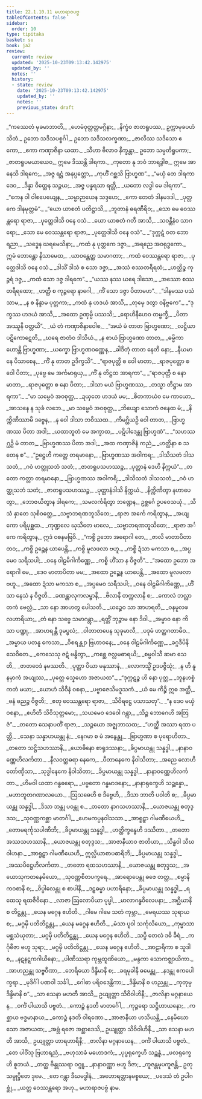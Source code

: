 ```yaml
---
title: 22.1.10.11 မဟာရာဇပဗ္ဗ
tableOfContents: false
sidebar:
  order: 10
type: tipitaka
basket: su
book: ja2
review:
  current: review
  updated: '2025-10-23T09:13:42.142975'
  updated_by: ''
  notes: ''
  history:
  - state: review
    date: '2025-10-23T09:13:42.142975'
    updated_by: ''
    notes: ''
    previous_state: draft
---
```



<ReviewStatus review={frontmatter.review} showDetails={true} />

<HypothesisAnnotation frontmatter={frontmatter} />

<DynamicBreadcrumb />

<Division number="2303" book="ja2" e="ch" v="23" p="366">

<Paragraph number="3661" type="verses" book="ja2">
_“ကဿေတံ မုခမာဘာတိ,_  
_ဟေမံဝုတ္တတ္တမဂ္ဂိနာ;_  
_နိက္ခံဝ ဇာတရူပဿ,_  
ဥက္ကာမုခပဟံသိတံ._  

</Paragraph>

</Division>
<Division number="2304" book="ja2" e="ch" v="23" p="366">

<Paragraph number="3662" book="ja2">
ဥဘော သဒိသပစ္စင်္ဂါ,_  
ဥဘော သဒိသလက္ခဏာ;_  
_ဇာလိဿ သဒိသော ဧကော,_  
_ဧကာ ကဏှာဇိနာ ယထာ._  

</Paragraph>

</Division>
<Division number="2305" book="ja2" e="ch" v="23" p="366">

<Paragraph number="3663" book="ja2">
_သီဟာ ဗိလာဝ နိက္ခန္တာ,_  
ဥဘော သမ္ပတိရူပကာ;_  
_ဇာတရူပမယာယေဝ,_  
ဣမေ ဒိဿန္တိ ဒါရကာ._  

</Paragraph>

</Division>
<Division number="2306" book="ja2" e="ch" v="23" p="366">

<Paragraph number="3664" type="verses" book="ja2">
_ကုတော နု ဘဝံ ဘာရဒွါဇ,_  
ဣမေ အာနေသိ ဒါရကေ;_  
_အဇ္ဇ ရဋ္ဌံ အနုပ္ပတ္တော,_  
_ကုဟိံ ဂစ္ဆသိ ဗြာဟ္မဏ”._  

</Paragraph>

</Division>
<Division number="2307" book="ja2" e="ch" v="23" p="366">

<Paragraph number="3665" type="verses" book="ja2">
_“မယှံ တေ ဒါရကာ ဒေဝ,_  
_ဒိန္နာ ဝိတ္တေန သဉ္ဇယ;_  
_အဇ္ဇ ပန္နရသာ ရတ္တိ,_  
_ယတော လဒ္ဓါ မေ ဒါရကာ”._  

</Paragraph>

</Division>
<Division number="2308" book="ja2" e="ch" v="23" p="366">

<Paragraph number="3666" type="verses" book="ja2">
_“ကေန ဝါ ဝါစပေယျေန,_  
_သမ္မာဉာယေန သဒ္ဒဟေ;_  
_ကော တေတံ ဒါနမဒဒါ,_  
_ပုတ္တကေ ဒါနမုတ္တမံ”._  

</Paragraph>

</Division>
<Division number="2309" book="ja2" e="ch" v="23" p="366">

<Paragraph number="3667" type="verses" book="ja2">
_“ယော ယာစတံ ပတိဋ္ဌာသိ,_  
_ဘူတာနံ ဓရဏီရိဝ;_  
_သော မေ ဝေဿန္တရော ရာဇာ,_  
_ပုတ္တေဒါသိ ဝနေ ဝသံ._  

</Paragraph>

</Division>
<Division number="2310" book="ja2" e="ch" v="23" p="366">

<Paragraph number="3668" type="verses" book="ja2">
_ယော ယာစတံ ဂတီ အာသိ,_  
_သဝန္တီနံဝ သာဂရော;_  
_သော မေ ဝေဿန္တရော ရာဇာ,_  
_ပုတ္တေဒါသိ ဝနေ ဝသံ”._  

</Paragraph>

</Division>
<Division number="2311" book="ja2" e="ch" v="23" p="367">

<Paragraph number="3669" type="verses" book="ja2">
_“ဒုက္ကဋံ ဝတ ဘော ရညာ,_  
_သဒ္ဓေန ဃရမေသိနာ;_  
_ကထံ နု ပုတ္တကေ ဒဇ္ဇာ,_  
_အရညေ အဝရုဒ္ဓကော._  

</Paragraph>

</Division>
<Division number="2312" book="ja2" e="ch" v="23" p="367">

<Paragraph number="3670" type="verses" book="ja2">
ဣမံ ဘောန္တော နိသာမေထ,_  
_ယာဝန္တေတ္ထ သမာဂတာ;_  
_ကထံ ဝေဿန္တရော ရာဇာ,_  
_ပုတ္တေဒါသိ ဝနေ ဝသံ._  

</Paragraph>

</Division>
<Division number="2313" book="ja2" e="ch" v="23" p="367">

<Paragraph number="3671" type="verses" book="ja2">
_ဒါသိံ ဒါသံ စ သော ဒဇ္ဇာ,_  
_အဿံ စဿတရီရထံ;_  
_ဟတ္ထိဉ္စ ကုဉ္ဇရံ ဒဇ္ဇ,_  
_ကထံ သော ဒဇ္ဇ ဒါရကေ”._  

</Paragraph>

</Division>
<Division number="2314" book="ja2" e="ch" v="23" p="367">

<Paragraph number="3672" type="verses" book="ja2">
_“ယဿ နဿ ဃရေ ဒါသော,_  
_အဿော စဿတရီရထော;_  
_ဟတ္ထီ စ ကုဉ္ဇရော နာဂေါ,_  
_ကိံ သော ဒဇ္ဇာ ပိတာမဟ”._  

</Paragraph>

</Division>
<Division number="2315" book="ja2" e="ch" v="23" p="367">

<Paragraph number="3673" type="verses" book="ja2">
_“ဒါနမဿ ပသံသာမ,_  
_န စ နိန္ဒာမ ပုတ္တကာ;_  
_ကထံ နု ဟဒယံ အာသိ,_  
_တုမှေ ဒတွာ ဝနိဗ္ဗကေ”._  

</Paragraph>

</Division>
<Division number="2316" book="ja2" e="ch" v="23" p="367">

<Paragraph number="3674" type="verses" book="ja2">
_“ဒုက္ခဿ ဟဒယံ အာသိ,_  
_အထော ဥဏှမ္ပိ ပဿသိ;_  
_ရောဟိနီဟေဝ တမ္ဗက္ခီ,_  
_ပိတာ အဿူနိ ဝတ္တယိ”._  

</Paragraph>

</Division>
<Division number="2317" book="ja2" e="ch" v="23" p="367">

<Paragraph number="3675" type="verses" book="ja2">
_ယံ တံ ကဏှာဇိနာဝေါစ,_  
_“အယံ မံ တာတ ဗြာဟ္မဏော;_  
_လဋ္ဌိယာ ပဋိကောဋေတိ,_  
_ဃရေ ဇာတံဝ ဒါသိယံ._  

</Paragraph>

</Division>
<Division number="2318" book="ja2" e="ch" v="23" p="367">

<Paragraph number="3676" type="verses" book="ja2">
_န စာယံ ဗြာဟ္မဏော တာတ,_  
_ဓမ္မိကာ ဟောန္တိ ဗြာဟ္မဏာ;_  
_ယက္ခော ဗြာဟ္မဏဝဏ္ဏေန,_  
_ခါဒိတုံ တာတ နေတိ နော;_  
_နီယမာနေ ပိသာစေန,_  
_ကိံ နု တာတ ဥဒိက္ခသိ”._  

</Paragraph>

</Division>
<Division number="2319" book="ja2" e="ch" v="23" p="367">

<Paragraph number="3677" type="verses" book="ja2">
_“ရာဇပုတ္တီ စ ဝေါ မာတာ,_  
_ရာဇပုတ္တော စ ဝေါ ပိတာ;_  
_ပုဗ္ဗေ မေ အင်္ကမာရုယှ,_  
_ကိံ နု တိဋ္ဌထ အာရကာ”._  

</Paragraph>

</Division>
<Division number="2320" book="ja2" e="ch" v="23" p="367">

<Paragraph number="3678" type="verses" book="ja2">
_“ရာဇပုတ္တီ စ နော မာတာ,_  
_ရာဇပုတ္တော စ နော ပိတာ;_  
_ဒါသာ မယံ ဗြာဟ္မဏဿ,_  
_တသ္မာ တိဋ္ဌာမ အာရကာ”._  

</Paragraph>

</Division>
<Division number="2321" book="ja2" e="ch" v="23" p="367">

<Paragraph number="3679" type="verses" book="ja2">
_“မာ သမ္မေဝံ အဝစုတ္ထ,_  
_ဍယှတေ ဟဒယံ မမ;_  
_စိတကာယံဝ မေ ကာယော,_  
_အာသနေ န သုခံ လဘေ._  

</Paragraph>

</Division>
<Division number="2322" book="ja2" e="ch" v="23" p="367">

<Paragraph number="3680" type="verses" book="ja2">
_မာ သမ္မေဝံ အဝစုတ္ထ,_  
_ဘိယျော သောကံ ဇနေထ မံ;_  
_နိက္ကိဏိဿာမိ ဒဗ္ဗေန,_  
_န ဝေါ ဒါသာ ဘဝိဿထ._  

</Paragraph>

</Division>
<Division number="2323" book="ja2" e="ch" v="23" p="368">

<Paragraph number="3681" type="verses" book="ja2">
_ကိမဂ္ဃိယဉှိ ဝေါ တာတ,_  
_ဗြာဟ္မဏဿ ပိတာ အဒါ;_  
_ယထာဘူတံ မေ အက္ခာထ,_  
_ပဋိပါဒေန္တု ဗြာဟ္မဏံ”._  

</Paragraph>

</Division>
<Division number="2324" book="ja2" e="ch" v="23" p="368">

<Paragraph number="3682" type="verses" book="ja2">
_“သဟဿဂ္ဃဉှိ မံ တာတ,_  
_ဗြာဟ္မဏဿ ပိတာ အဒါ;_  
_အထ ကဏှာဇိနံ ကညံ,_  
_ဟတ္ထိနာ စ သတေန စ”._  

</Paragraph>

</Division>
<Division number="2325" book="ja2" e="ch" v="23" p="368">

<Paragraph number="3683" type="verses" book="ja2">
_“ဥဋ္ဌေဟိ ကတ္တေ တရမာနော,_  
_ဗြာဟ္မဏဿ အဝါကရ;_  
_ဒါသိသတံ ဒါသသတံ,_  
_ဂဝံ ဟတ္ထုသဘံ သတံ;_  
_ဇာတရူပသဟဿဉ္စ,_  
_ပုတ္တာနံ ဒေဟိ နိက္ကယံ”._  

</Paragraph>

</Division>
<Division number="2326" book="ja2" e="ch" v="23" p="368">

<Paragraph number="3684" type="verses" book="ja2">
_တတော ကတ္တာ တရမာနော,_  
_ဗြာဟ္မဏဿ အဝါကရိ;_  
_ဒါသိသတံ ဒါသသတံ,_  
_ဂဝံ ဟတ္ထုသဘံ သတံ;_  
_ဇာတရူပသဟဿဉ္စ,_  
_ပုတ္တာနံဒါသိ နိက္ကယံ._  

</Paragraph>

</Division>
<Division number="2327" book="ja2" e="ch" v="23" p="368">

<Paragraph number="3685" type="verses" book="ja2">
_နိက္ကိဏိတွာ နဟာပေတွာ,_  
_ဘောဇယိတွာန ဒါရကေ;_  
_သမလင်္ကရိတွာ ဘဏ္ဍေန,_  
ဥစ္ဆင်္ဂေ ဥပဝေသယုံ._  

</Paragraph>

</Division>
<Division number="2328" book="ja2" e="ch" v="23" p="368">

<Paragraph number="3686" type="verses" book="ja2">
_သီသံ နှာတေ သုစိဝတ္ထေ,_  
_သဗ္ဗာဘရဏဘူသိတေ;_  
_ရာဇာ အင်္ကေ ကရိတွာန,_  
_အယျကော ပရိပုစ္ဆထ._  

</Paragraph>

</Division>
<Division number="2329" book="ja2" e="ch" v="23" p="368">

<Paragraph number="3687" type="verses" book="ja2">
_ကုဏ္ဍလေ ဃုသိတေ မာလေ,_  
_သဗ္ဗာဘရဏဘူသိတေ;_  
_ရာဇာ အင်္ကေ ကရိတွာန,_  
ဣဒံ ဝစနမဗြဝိ._  

</Paragraph>

</Division>
<Division number="2330" book="ja2" e="ch" v="23" p="368">

<Paragraph number="3688" type="verses" book="ja2">
_“ကစ္စိ ဥဘော အရောဂါ တေ,_  
_ဇာလိ မာတာပိတာ တဝ;_  
_ကစ္စိ ဥဉ္ဆေန ယာပေန္တိ,_  
_ကစ္စိ မူလဖလာ ဗဟူ._  

</Paragraph>

</Division>
<Division number="2331" book="ja2" e="ch" v="23" p="368">

<Paragraph number="3689" type="verses" book="ja2">
_ကစ္စိ ဍံသာ မကသာ စ,_  
_အပ္ပမေဝ သရီသပါ;_  
_ဝနေ ဝါဠမိဂါကိဏ္ဏေ,_  
_ကစ္စိ ဟိံသာ န ဝိဇ္ဇတိ”._  

</Paragraph>

</Division>
<Division number="2332" book="ja2" e="ch" v="23" p="368">

<Paragraph number="3690" type="verses" book="ja2">
_“အထော ဥဘော အရောဂါ မေ,_  
_ဒေဝ မာတာပိတာ မမ;_  
_အထော ဥဉ္ဆေန ယာပေန္တိ,_  
_အထော မူလဖလာ ဗဟူ._  

</Paragraph>

</Division>
<Division number="2333" book="ja2" e="ch" v="23" p="368">

<Paragraph number="3691" type="verses" book="ja2">
_အထော ဍံသာ မကသာ စ,_  
_အပ္ပမေဝ သရီသပါ;_  
_ဝနေ ဝါဠမိဂါကိဏ္ဏေ,_  
_ဟိံသာ နေသံ န ဝိဇ္ဇတိ._  

</Paragraph>

</Division>
<Division number="2334" book="ja2" e="ch" v="23" p="368">

<Paragraph number="3692" type="verses" book="ja2">
_ခဏန္တာလုကလမ္ဗာနိ,_  
_ဗိလာနိ တက္ကလာနိ စ;_  
_ကောလံ ဘလ္လာတကံ ဗေလ္လံ,_  
_သာ နော အာဟတွ ပေါသတိ._  

</Paragraph>

</Division>
<Division number="2335" book="ja2" e="ch" v="23" p="369">

<Paragraph number="3693" type="verses" book="ja2">
_ယဉ္စေဝ သာ အာဟရတိ,_  
_ဝနမူလဖလဟာရိယာ;_  
_တံ နော သဗ္ဗေ သမာဂန္တွာ,_  
_ရတ္တိံ ဘုဉ္ဇာမ နော ဒိဝါ._  

</Paragraph>

</Division>
<Division number="2336" book="ja2" e="ch" v="23" p="369">

<Paragraph number="3694" type="verses" book="ja2">
_အမ္မာဝ နော ကိသာ ပဏ္ဍု,_  
_အာဟရန္တီ ဒုမပ္ဖလံ;_  
_ဝါတာတပေန သုခုမာလီ,_  
_ပဒုမံ ဟတ္ထဂတာမိဝ._  

</Paragraph>

</Division>
<Division number="2337" book="ja2" e="ch" v="23" p="369">

<Paragraph number="3695" type="verses" book="ja2">
_အမ္မာယ ပတနူ ကေသာ,_  
_ဝိစရန္တျာ ဗြဟာဝနေ;_  
_ဝနေ ဝါဠမိဂါကိဏ္ဏေ,_  
_ခဂ္ဂဒီပိနိသေဝိတေ._  

</Paragraph>

</Division>
<Division number="2338" book="ja2" e="ch" v="23" p="369">

<Paragraph number="3696" type="verses" book="ja2">
_ကေသေသု ဇဋံ ဗန္ဓိတွာ,_  
_ကစ္ဆေ ဇလ္လမဓာရယိ;_  
_စမ္မဝါသီ ဆမာ သေတိ,_  
_ဇာတဝေဒံ နမဿတိ._  

</Paragraph>

</Division>
<Division number="2339" book="ja2" e="ch" v="23" p="369">

<Paragraph number="3697" type="verses" book="ja2">
_ပုတ္တာ ပိယာ မနုဿာနံ,_  
_လောကသ္မိံ ဥဒပဇ္ဇိသုံ;_  
_န ဟိ နူနမှာကံ အယျဿ,_  
_ပုတ္တေ သ္နေဟော အဇာယထ”._  

</Paragraph>

</Division>
<Division number="2340" book="ja2" e="ch" v="23" p="369">

<Paragraph number="3698" type="verses" book="ja2">
_“ဒုက္ကဋဉ္စ ဟိ နော ပုတ္တ,_  
_ဘူနဟစ္စံ ကတံ မယာ;_  
_ယောဟံ သိဝီနံ ဝစနာ,_  
_ပဗ္ဗာဇေသိမဒူသကံ._  

</Paragraph>

</Division>
<Division number="2341" book="ja2" e="ch" v="23" p="369">

<Paragraph number="3699" type="verses" book="ja2">
_ယံ မေ ကိဉ္စိ ဣဓ အတ္ထိ,_  
_ဓနံ ဓညဉ္စ ဝိဇ္ဇတိ;_  
_ဧတု ဝေဿန္တရော ရာဇာ,_  
_သိဝိရဋ္ဌေ ပသာသတု”._  

</Paragraph>

</Division>
<Division number="2342" book="ja2" e="ch" v="23" p="369">

<Paragraph number="3700" type="verses" book="ja2">
_“န ဒေဝ မယှံ ဝစနာ,_  
_ဧဟိတိ သိဝိသုတ္တမော;_  
_သယမေဝ ဒေဝေါ ဂန္တွာ,_  
_သိဉ္စ ဘောဂေဟိ အတြဇံ”._  

</Paragraph>

</Division>
<Division number="2343" book="ja2" e="ch" v="23" p="369">

<Paragraph number="3701" type="verses" book="ja2">
_တတော သေနာပတိံ ရာဇာ,_  
_သဉ္ဇယော အဇ္ဈဘာသထ;_  
_“ဟတ္ထီ အဿာ ရထာ ပတ္တီ,_  
_သေနာ သန္နာဟယန္တု နံ;_  
_နေဂမာ စ မံ အနွေန္တု,_  
_ဗြာဟ္မဏာ စ ပုရောဟိတာ._  

</Paragraph>

</Division>
<Division number="2344" book="ja2" e="ch" v="23" p="369">

<Paragraph number="3702" type="verses" book="ja2">
_တတော သဋ္ဌိသဟဿာနိ,_  
_ယောဓိနော စာရုဒဿနာ;_  
_ခိပ္ပမာယန္တု သန္နဒ္ဓါ,_  
_နာနာဝဏ္ဏေဟိလင်္ကတာ._  

</Paragraph>

</Division>
<Division number="2345" book="ja2" e="ch" v="23" p="369">

<Paragraph number="3703" type="verses" book="ja2">
_နီလဝတ္ထဓရာ နေကေ,_  
_ပီတာနေကေ နိဝါသိတာ;_  
_အညေ လောဟိတော်ဏှီသာ,_  
_သုဒ္ဓါနေကေ နိဝါသိတာ;_  
_ခိပ္ပမာယန္တု သန္နဒ္ဓါ,_  
_နာနာဝဏ္ဏေဟိလင်္ကတာ._  

</Paragraph>

</Division>
<Division number="2346" book="ja2" e="ch" v="23" p="369">

<Paragraph number="3704" type="verses" book="ja2">
_ဟိမဝါ ယထာ ဂန္ဓဓရော,_  
_ပဗ္ဗတော ဂန္ဓမာဒနော;_  
_နာနာရုက္ခေဟိ သဉ္ဆန္နော,_  
_မဟာဘူတဂဏာလယော._  

</Paragraph>

</Division>
<Division number="2347" book="ja2" e="ch" v="23" p="370">

<Paragraph number="3705" type="verses" book="ja2">
_ဩသဓေဟိ စ ဒိဗ္ဗေဟိ,_  
_ဒိသာ ဘာတိ ပဝါတိ စ;_  
_ခိပ္ပမာယန္တု သန္နဒ္ဓါ,_  
_ဒိသာ ဘန္တု ပဝန္တု စ._  

</Paragraph>

</Division>
<Division number="2348" book="ja2" e="ch" v="23" p="370">

<Paragraph number="3706" type="verses" book="ja2">
_တတော နာဂသဟဿာနိ,_  
_ယောဇယန္တု စတုဒ္ဒသ;_  
_သုဝဏ္ဏကစ္ဆာ မာတင်္ဂါ,_  
_ဟေမကပ္ပနဝါသသာ._  

</Paragraph>

</Division>
<Division number="2349" book="ja2" e="ch" v="23" p="370">

<Paragraph number="3707" type="verses" book="ja2">
_အာရူဠှာ ဂါမဏီယေဟိ,_  
_တောမရင်္ကုသပါဏိဘိ;_  
_ခိပ္ပမာယန္တု သန္နဒ္ဓါ,_  
_ဟတ္ထိက္ခန္ဓေဟိ ဒဿိတာ._  

</Paragraph>

</Division>
<Division number="2350" book="ja2" e="ch" v="23" p="370">

<Paragraph number="3708" type="verses" book="ja2">
_တတော အဿသဟဿာနိ,_  
_ယောဇယန္တု စတုဒ္ဒသ;_  
_အာဇာနီယာဝ ဇာတိယာ,_  
_သိန္ဓဝါ သီဃဝါဟနာ._  

</Paragraph>

</Division>
<Division number="2351" book="ja2" e="ch" v="23" p="370">

<Paragraph number="3709" type="verses" book="ja2">
_အာရူဠှာ ဂါမဏီယေဟိ,_  
ဣလ္လိယာစာပဓာရိဘိ;_  
_ခိပ္ပမာယန္တု သန္နဒ္ဓါ,_  
_အဿပိဋ္ဌေဟိလင်္ကတာ._  

</Paragraph>

</Division>
<Division number="2352" book="ja2" e="ch" v="23" p="370">

<Paragraph number="3710" type="verses" book="ja2">
_တတော ရထသဟဿာနိ,_  
_ယောဇယန္တု စတုဒ္ဒသ;_  
_အယောသုကတနေမိယော,_  
_သုဝဏ္ဏစိတပက္ခရေ._  

</Paragraph>

</Division>
<Division number="2353" book="ja2" e="ch" v="23" p="370">

<Paragraph number="3711" type="verses" book="ja2">
_အာရောပေန္တု ဓဇေ တတ္ထ,_  
_စမ္မာနိ ကဝစာနိ စ;_  
_ဝိပ္ပါလေန္တု စ စာပါနိ,_  
_ဒဠှဓမ္မာ ပဟာရိနော;_  
_ခိပ္ပမာယန္တု သန္နဒ္ဓါ,_  
_ရထေသု ရထဇီဝိနော._  

</Paragraph>

</Division>
<Division number="2354" book="ja2" e="ch" v="23" p="370">

<Paragraph number="3712" type="verses" book="ja2">
_လာဇာ ဩလောပိယာ ပုပ္ဖါ,_  
_မာလာဂန္ဓဝိလေပနာ;_  
_အဂ္ဃိယာနိ စ တိဋ္ဌန္တု,_  
_ယေန မဂ္ဂေန ဧဟိတိ._  

</Paragraph>

</Division>
<Division number="2355" book="ja2" e="ch" v="23" p="370">

<Paragraph number="3713" type="verses" book="ja2">
_ဂါမေ ဂါမေ သတံ ကုမ္ဘာ,_  
_မေရယဿ သုရာယ စ;_  
_မဂ္ဂမှိ ပတိတိဋ္ဌန္တု,_  
_ယေန မဂ္ဂေန ဧဟိတိ._  

</Paragraph>

</Division>
<Division number="2356" book="ja2" e="ch" v="23" p="370">

<Paragraph number="3714" type="verses" book="ja2">
_မံသာ ပူဝါ သင်္ကုလိယော,_  
_ကုမ္မာသာ မစ္ဆသံယုတာ;_  
_မဂ္ဂမှိ ပတိတိဋ္ဌန္တု,_  
_ယေန မဂ္ဂေန ဧဟိတိ._  

</Paragraph>

</Division>
<Division number="2357" book="ja2" e="ch" v="23" p="370">

<Paragraph number="3715" type="verses" book="ja2">
_သပ္ပိ တေလံ ဒဓိ ခီရံ,_  
_ကင်္ဂုဗီဇာ ဗဟူ သုရာ;_  
_မဂ္ဂမှိ ပတိတိဋ္ဌန္တု,_  
_ယေန မဂ္ဂေန ဧဟိတိ._  

</Paragraph>

</Division>
<Division number="2358" book="ja2" e="ch" v="23" p="370">

<Paragraph number="3716" type="verses" book="ja2">
_အာဠာရိကာ စ သူဒါ စ,_  
_နဋနဋ္ဋကဂါယိနော;_  
_ပါဏိဿရာ ကုမ္ဘထူဏိယော,_  
_မန္ဒကာ သောကဇ္ဈာယိကာ._  

</Paragraph>

</Division>
<Division number="2359" book="ja2" e="ch" v="23" p="371">

<Paragraph number="3717" type="verses" book="ja2">
_အာဟညန္တု သဗ္ဗဝီဏာ,_  
_ဘေရိယော ဒိန္ဒိမာနိ စ;_  
_ခရမုခါနိ ဓမေန္တု,_  
_နဒန္တု ဧကပေါက္ခရာ._  

</Paragraph>

</Division>
<Division number="2360" book="ja2" e="ch" v="23" p="371">

<Paragraph number="3718" type="verses" book="ja2">
_မုဒိင်္ဂါ ပဏဝါ သင်္ခါ,_  
_ဂေါဓာ ပရိဝဒေန္တိကာ;_  
_ဒိန္ဒိမာနိ စ ဟညန္တု,_  
_ကုတုမ္ပ ဒိန္ဒိမာနိ စ”._  

</Paragraph>

</Division>
<Division number="2361" book="ja2" e="ch" v="23" p="371">

<Paragraph number="3719" type="verses" book="ja2">
_သာ သေနာ မဟတီ အာသိ,_  
ဥယျုတ္တာ သိဝိဝါဟိနီ;_  
_ဇာလိနာ မဂ္ဂနာယေန,_  
_ဝင်္ကံ ပါယာသိ ပဗ္ဗတံ._  

</Paragraph>

</Division>
<Division number="2362" book="ja2" e="ch" v="23" p="371">

<Paragraph number="3720" type="verses" book="ja2">
_ကောဉ္စံ နဒတိ မာတင်္ဂေါ,_  
_ကုဉ္ဇရော သဋ္ဌိဟာယနော;_  
_ကစ္ဆာယ ဗဒ္ဓမာနာယ,_  
_ကောဉ္စံ နဒတိ ဝါရဏော._  

</Paragraph>

</Division>
<Division number="2363" book="ja2" e="ch" v="23" p="371">

<Paragraph number="3721" type="verses" book="ja2">
_အာဇာနီယာ ဟသိယန္တိ,_  
_နေမိဃောသော အဇာယထ;_  
_အဗ္ဘံ ရဇော အစ္ဆာဒေသိ,_  
ဥယျုတ္တာ သိဝိဝါဟိနီ._  

</Paragraph>

</Division>
<Division number="2364" book="ja2" e="ch" v="23" p="371">

<Paragraph number="3722" type="verses" book="ja2">
_သာ သေနာ မဟတီ အာသိ,_  
ဥယျုတ္တာ ဟာရဟာရိနီ;_  
_ဇာလိနာ မဂ္ဂနာယေန,_  
_ဝင်္ကံ ပါယာသိ ပဗ္ဗတံ._  

</Paragraph>

</Division>
<Division number="2365" book="ja2" e="ch" v="23" p="371">

<Paragraph number="3723" type="verses" book="ja2">
_တေ ပါဝိံသု ဗြဟာရညံ,_  
_ဗဟုသာခံ မဟောဒကံ;_  
_ပုပ္ဖရုက္ခေဟိ သဉ္ဆန္နံ,_  
_ဖလရုက္ခေဟိ စူဘယံ._  

</Paragraph>

</Division>
<Division number="2366" book="ja2" e="ch" v="23" p="371">

<Paragraph number="3724" type="verses" book="ja2">
_တတ္ထ ဗိန္ဒုဿရာ ဝဂ္ဂူ,_  
_နာနာဝဏ္ဏာ ဗဟူ ဒိဇာ;_  
_ကူဇန္တမုပကူဇန္တိ,_  
ဥတုသမ္ပုပ္ဖိတေ ဒုမေ._  

</Paragraph>

</Division>
<Division number="2367" book="ja2" e="ch" v="23" p="371">

<Paragraph number="3725" type="verses" book="ja2">
_တေ ဂန္တွာ ဒီဃမဒ္ဓါနံ,_  
_အဟောရတ္တာနမစ္စယေ;_  
_ပဒေသံ တံ ဥပါဂစ္ဆုံ,_  
_ယတ္ထ ဝေဿန္တရော အဟု._  


</Paragraph>
</Division>

<Paragraph number="3726" type="center" book="ja2">
မဟာရာဇပဗ္ဗံ နာမ.
</Paragraph>